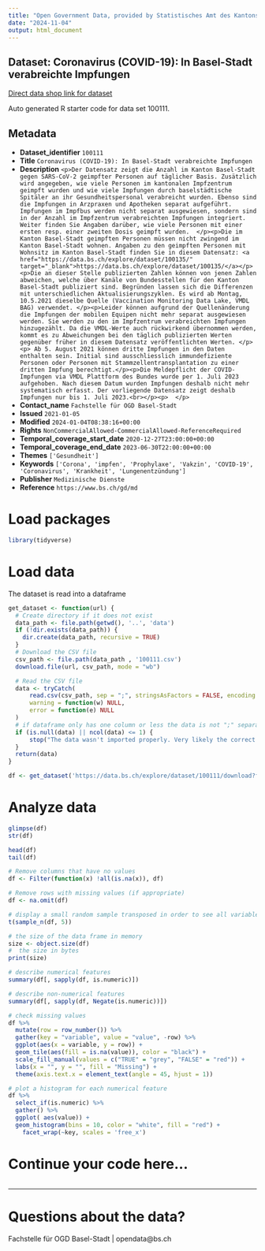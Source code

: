 ```yaml
---
title: "Open Government Data, provided by Statistisches Amt des Kantons Basel-Stadt - Fachstelle OGD"
date: "2024-11-04"
output: html_document
---
```


## Dataset: Coronavirus (COVID-19): In Basel-Stadt verabreichte Impfungen

[Direct data shop link for dataset](https://data.bs.ch/explore/dataset/100111)

Auto generated R starter code for data set 100111.

## Metadata

- **Dataset_identifier** `100111`
- **Title** `Coronavirus (COVID-19): In Basel-Stadt verabreichte Impfungen`
- **Description** `<p>Der Datensatz zeigt die Anzahl im Kanton Basel-Stadt gegen SARS-CoV-2 geimpfter Personen auf täglicher Basis. Zusätzlich wird angegeben, wie viele Personen im kantonalen Impfzentrum geimpft wurden und wie viele Impfungen durch baselstädtische Spitäler an ihr Gesundheitspersonal verabreicht wurden. Ebenso sind die Impfungen in Arzpraxen und Apotheken separat aufgeführt. Impfungen im Impfbus werden nicht separat ausgewiesen, sondern sind in der Anzahl im Impfzentrum verabreichten Impfungen integriert. Weiter finden Sie Angaben darüber, wie viele Personen mit einer ersten resp. einer zweiten Dosis geimpft wurden.  </p><p>Die im Kanton Basel-Stadt geimpften Personen müssen nicht zwingend im Kanton Basel-Stadt wohnen. Angaben zu den geimpften Personen mit Wohnsitz im Kanton Basel-Stadt finden Sie in diesem Datensatz: <a href="https://data.bs.ch/explore/dataset/100135/" target="_blank">https://data.bs.ch/explore/dataset/100135/</a></p><p>Die an dieser Stelle publizierten Zahlen können von jenen Zahlen abweichen, welche über Kanäle von Bundesstellen für den Kanton Basel-Stadt publiziert sind. Begründen lassen sich die Differenzen mit unterschiedlichen Aktualisierungszyklen. Es wird ab Montag, 10.5.2021 dieselbe Quelle (Vaccination Monitoring Data Lake, VMDL BAG) verwendet. </p><p>Leider können aufgrund der Quellenänderung die Impfungen der mobilen Equipen nicht mehr separat ausgewiesen werden. Sie werden zu den im Impfzentrum verabreichten Impfungen hinzugezählt. Da die VMDL-Werte auch rückwirkend übernommen werden, kommt es zu Abweichungen bei den täglich publizierten Werten gegenüber früher in diesem Datensatz veröffentlichten Werten. </p>
<p>
Ab 5. August 2021 können dritte Impfungen in den Daten enthalten sein. Initial sind ausschliesslich immundefiziente Personen oder Personen mit Stammzellentransplantation zu einer dritten Impfung berechtigt.</p><p>Die Meldepflicht der COVID-Impfungen via VMDL Plattform des Bundes wurde per 1. Juli 2023 aufgehoben. Nach diesem Datum wurden Impfungen deshalb nicht mehr systematisch erfasst. Der vorliegende Datensatz zeigt deshalb Impfungen nur bis 1. Juli 2023.<br></p><p> 
</p>`
- **Contact_name** `Fachstelle für OGD Basel-Stadt`
- **Issued** `2021-01-05`
- **Modified** `2024-01-04T08:38:16+00:00`
- **Rights** `NonCommercialAllowed-CommercialAllowed-ReferenceRequired`
- **Temporal_coverage_start_date** `2020-12-27T23:00:00+00:00`
- **Temporal_coverage_end_date** `2023-06-30T22:00:00+00:00`
- **Themes** `['Gesundheit']`
- **Keywords** `['Corona', 'impfen', 'Prophylaxe', 'Vakzin', 'COVID-19', 'Coronavirus', 'Krankheit', 'Lungenentzündung']`
- **Publisher** `Medizinische Dienste`
- **Reference** `https://www.bs.ch/gd/md`


# Load packages

```r

library(tidyverse)
```

# Load data

The dataset is read into a dataframe

```r
get_dataset <- function(url) {
  # Create directory if it does not exist
  data_path <- file.path(getwd(), '..', 'data')
  if (!dir.exists(data_path)) {
    dir.create(data_path, recursive = TRUE)
  }
  # Download the CSV file
  csv_path <- file.path(data_path , '100111.csv')
  download.file(url, csv_path, mode = "wb")

  # Read the CSV file
  data <- tryCatch(
      read.csv(csv_path, sep = ";", stringsAsFactors = FALSE, encoding = "UTF-8"),
      warning = function(w) NULL,
      error = function(e) NULL
  )
  # if dataframe only has one column or less the data is not ";" separated
  if (is.null(data) || ncol(data) <= 1) {
      stop("The data wasn't imported properly. Very likely the correct separator couldn't be found.\nPlease check the dataset manually and adjust the code.")
  }
  return(data)
}
```

```r

df <- get_dataset('https://data.bs.ch/explore/dataset/100111/download?format=csv&timezone=Europe%2FZurich')

```

# Analyze data

```r

glimpse(df)
str(df)

head(df)
tail(df)

```

```r
# Remove columns that have no values
df <- Filter(function(x) !all(is.na(x)), df)

# Remove rows with missing values (if appropriate)
df <- na.omit(df)
```

```r
# display a small random sample transposed in order to see all variables
t(sample_n(df, 5))
```

```r
# the size of the data frame in memory
size <- object.size(df)
#  the size in bytes
print(size)
```

```r
# describe numerical features
summary(df[, sapply(df, is.numeric)])
```

```r
# describe non-numerical features
summary(df[, sapply(df, Negate(is.numeric))])
```

```r
# check missing values
df %>%
  mutate(row = row_number()) %>%
  gather(key = "variable", value = "value", -row) %>%
  ggplot(aes(x = variable, y = row)) +
  geom_tile(aes(fill = is.na(value)), color = "black") +
  scale_fill_manual(values = c("TRUE" = "grey", "FALSE" = "red")) +
  labs(x = "", y = "", fill = "Missing") +
  theme(axis.text.x = element_text(angle = 45, hjust = 1))
```

```r
# plot a histogram for each numerical feature
df %>%
  select_if(is.numeric) %>%
  gather() %>%
  ggplot( aes(value)) +
  geom_histogram(bins = 10, color = "white", fill = "red") +
    facet_wrap(~key, scales = 'free_x')
```

# Continue your code here...

```r

```
------------------------------------------------------------------------

# Questions about the data?

Fachstelle für OGD Basel-Stadt | opendata@bs.ch
